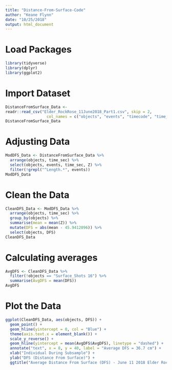 ```yaml
---
title: "Distance-From-Surface-Code"
author: "Keane Flynn"
date: "10/25/2018"
output: html_document
---
```


# Load Packages
```r
library(tidyverse)
library(dplyr)
library(ggplot2)
```

# Import Dataset
```r
DistanceFromSurface_Data <-
readr::read_csv("Elder_RockRose_11June2018_Part1.csv", skip = 2,
                  col_names = c("objects", "events", "timecode", "time_sec", "X", "Y", "Z", "PLD_error", "re_projection_error", "nearest_camera_distance"))
DistanceFromSurface_Data
```
# Adjusting Data
```r
ModDFS_Data <- DistanceFromSurface_Data %>%
  arrange(objects, time_sec) %>%
  select(objects, events, time_sec, Z) %>%
  filter(!grepl("^Length.*", events)) 
ModDFS_Data
```
# Clean the Data
```r
CleanDFS_Data <- ModDFS_Data %>%
  arrange(objects, time_sec) %>%
  group_by(objects) %>%
  summarise(mean = mean(Z)) %>%
  mutate(DFS = abs(mean - 45.9412096)) %>%
  select(objects, DFS) 
CleanDFS_Data 
```
# Calculating averages
```r
AvgDFS <- CleanDFS_Data %>%
  filter(!objects == "Surface_Shots 16") %>%
  summarise(AvgDFS = mean(DFS))
AvgDFS
```

# Plot the Data
```r
ggplot(CleanDFS_Data, aes(objects, DFS)) + 
  geom_point() + 
  geom_hline(yintercept = 0, col = "Blue") + 
  theme(axis.text.x = element_blank()) + 
  scale_y_reverse() + 
  geom_hline(yintercept = mean(AvgDFS$AvgDFS), linetype = "dashed") + 
  annotate("text", x = 8, y = 40, label = "Average DFS = 36.7 cm") +
  xlab("Individual During Subsample") +
  ylab("DFS (Distance From Surface)") +
  ggtitle("Average Distance From Surface (DFS) - June 11 2018 Elder Rock Rose")
```
